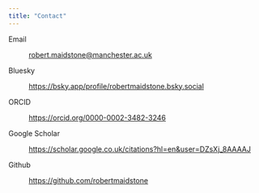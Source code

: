 ```yaml
---
title: "Contact"
---
```


Email 

:   [robert.maidstone@manchester.ac.uk](mailto:robert.maidstone@manchester.ac.uk)

Bluesky

:   [https://bsky.app/profile/robertmaidstone.bsky.social](https://bsky.app/profile/robertmaidstone.bsky.social){target="_blank"}

ORCID

:   [https://orcid.org/0000-0002-3482-3246](https://orcid.org/0000-0002-3482-3246){target="_blank"}

Google Scholar

:   [https://scholar.google.co.uk/citations?hl=en&user=DZsXj_8AAAAJ](https://scholar.google.co.uk/citations?hl=en&user=DZsXj_8AAAAJ){target="_blank"}

Github

:   [https://github.com/robertmaidstone](https://github.com/robertmaidstone){target="_blank"}
